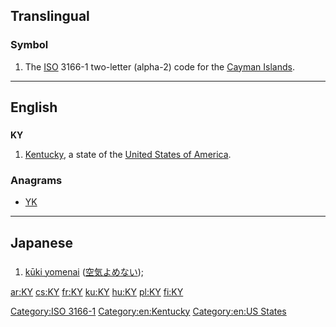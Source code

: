 {{also|ky|Ky.|.ky}}
==Translingual==

===Symbol===
{{head|mul|symbol}}

# The [[ISO]] 3166-1 two-letter (alpha-2) code for the [[Cayman Islands]].

[[Category:ISO 3166-1]]

----

==English==

==={{abbreviation-old}}===
'''KY'''

# [[Kentucky]], a state of the [[United States of America]].

===Anagrams===
* [[YK#English|YK]]

[[Category:en:Kentucky]]
[[Category:en:US States]]

----

==Japanese==

==={{abbreviation-old|lang=ja}}===
{{ja-noun|r|kata=ケーワイ|rom=kēwai}}

# [[kūki yomenai]] ([[空気よめない]]); {{gloss|unable to read social cues}}

[[ar:KY]]
[[cs:KY]]
[[fr:KY]]
[[ku:KY]]
[[hu:KY]]
[[pl:KY]]
[[fi:KY]]